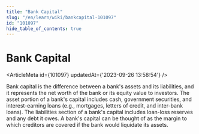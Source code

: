 ```yaml
---
title: "Bank Capital"
slug: "/en/learn/wiki/bankcapital-101097"
id: "101097"
hide_table_of_contents: true
---
```



# Bank Capital

<ArticleMeta id={101097} updatedAt={'2023-09-26 13:58:54'} />
<div className='border-solid border-b border-t-0 my-4 border-[var(--ifm-color-gray-300)]' />

Bank capital is the difference between a bank's assets and its liabilities, and it represents the net worth of the bank or its equity value to investors. The asset portion of a bank's capital includes cash, government securities, and interest-earning loans (e.g., mortgages, letters of credit, and inter-bank loans). The liabilities section of a bank's capital includes loan-loss reserves and any debt it owes. A bank's capital can be thought of as the margin to which creditors are covered if the bank would liquidate its assets.

